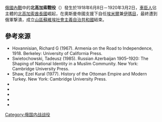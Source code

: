 [[俄國內戰|俄國內戰]]中的'''北高加索戰役'''（{{lang-ru|Северо-Кавказская операция}}）發生於1918年6月8日－1920年3月2日，[[车臣人|車臣人]]佔主體的[[北高加索酋長國|北高加索酋長國]]崛起，在奧斯曼帝國支援下自任[[埃米爾|埃米爾]]兼[[伊瑪目|伊瑪目]]，最終遭到俄軍撃潰，成立[[山區蘇維埃社會主義自治共和國|山區蘇維埃社會主義自治共和國]]結束。

== 參考來源 ==
*Hovannisian, Richard G (1967). Armenia on the Road to Independence, 1918. Berkeley: University of California Press.
*Swietochowski, Tadeusz (1985). Russian Azerbaijan 1905–1920: The Shaping of National Identity in a Muslim Community. New York: Cambridge University Press.
*Shaw, Ezel Kural (1977). History of the Ottoman Empire and Modern Turkey. New York: Cambridge University Press.
*{{lang|ru|Цветков В. Ж.(2013) Лавр Георгиевич Корнилов. Сайт «Добровольческий корпус». Проверено 15 апреля}}
*{{lang|ru|Шаститко П.  М.(2002). Обреченные догмы: большевизм и национальный вопрос. — Москва: Восточная литература. — С. 44. — 271 с.}}
*{{lang|ru|Всероссийский Центральный исполнительный комитет. Декрет от 20 января (1921) г. «Об Автономной Горской Социалистической Советской Республике».}}
*{{lang|ru|Э. украиноведения(1986): в 10 томах / Владимир Кубийович. — Париж, Нью-Йорк: Молоде Життя, 1954—1989. статья «Українсько-польська війна в Галичині 1918—19»}}
*{{lang|ru|Р. Г. Гагкуев(2006)Последний рыцарь；Дроздовский и дроздовцы. М.: НП «Посев». ISBN 5-85824-165-4,}}

{{車臣|nocat}}
[[Category:俄国内战战役|Category:俄国内战战役]]